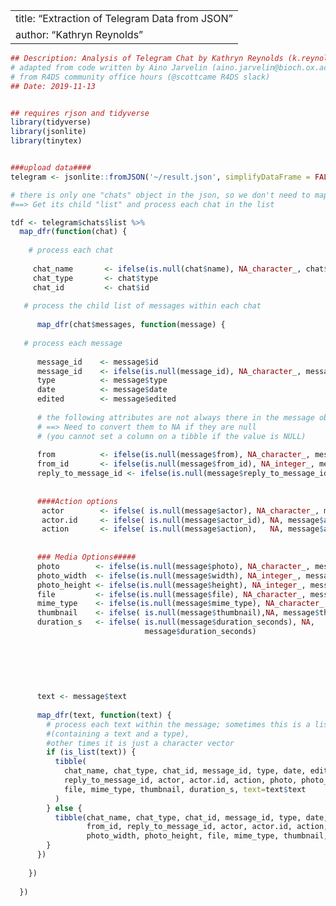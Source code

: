 

---
title: "Extraction of Telegram Data from JSON"
author: "Kathryn Reynolds"
---




```r
## Description: Analysis of Telegram Chat by Kathryn Reynolds (k.reynolds@cabi.org). This code was
# adapted from code written by Aino Jarvelin (aino.jarvelin@bioch.ox.ac.uk) with help from Scott
# from R4DS community office hours (@scottcame R4DS slack)
## Date: 2019-11-13


## requires rjson and tidyverse
library(tidyverse)
library(jsonlite)
library(tinytex)


###upload data####
telegram <- jsonlite::fromJSON('~/result.json', simplifyDataFrame = FALSE,simplifyVector = FALSE)

# there is only one "chats" object in the json, so we don't need to map over it. 
#==> Get its child "list" and process each chat in the list

tdf <- telegram$chats$list %>%
  map_dfr(function(chat) {
    
    # process each chat
    
     chat_name       <- ifelse(is.null(chat$name), NA_character_, chat$name)
     chat_type       <- chat$type
     chat_id         <- chat$id
    
   # process the child list of messages within each chat
      
      map_dfr(chat$messages, function(message) {
      
   # process each message
      
      message_id    <- message$id
      message_id    <- ifelse(is.null(message_id), NA_character_, message_id)
      type          <- message$type
      date          <- message$date
      edited        <- message$edited
      
      # the following attributes are not always there in the message object, 
      # ==> Need to convert them to NA if they are null
      # (you cannot set a column on a tibble if the value is NULL)
      
      from          <- ifelse(is.null(message$from), NA_character_, message$from)
      from_id       <- ifelse(is.null(message$from_id), NA_integer_, message$from_id)
      reply_to_message_id <- ifelse(is.null(message$reply_to_message_id), NA_integer_, message$reply_to_message_id)
      
      
      ####Action options
       actor        <- ifelse( is.null(message$actor), NA_character_, message$actor)
       actor.id     <- ifelse( is.null(message$actor_id), NA, message$actor_id)
       action       <- ifelse( is.null(message$action),   NA, message$action)
      
      
      ### Media Options#####
      photo        <- ifelse(is.null(message$photo), NA_character_, message$photo)
      photo_width  <- ifelse(is.null(message$width), NA_integer_, message$width)
      photo_height <- ifelse(is.null(message$height), NA_integer_, message$height)
      file         <- ifelse(is.null(message$file), NA_character_, message$file)
      mime_type    <- ifelse(is.null(message$mime_type), NA_character_, message$mime_type)
      thumbnail    <- ifelse( is.null(message$thumbnail),NA, message$thumbnail)
      duration_s   <- ifelse( is.null(message$duration_seconds), NA,
                              message$duration_seconds)
      
      
      
      
      
      
      text <- message$text
      
      map_dfr(text, function(text) {
        # process each text within the message; sometimes this is a list 
        #(containing a text and a type), 
        #other times it is just a character vector
        if (is_list(text)) {
          tibble(
            chat_name, chat_type, chat_id, message_id, type, date, edited, from, from_id,
            reply_to_message_id, actor, actor.id, action, photo, photo_width, photo_height, 
            file, mime_type, thumbnail, duration_s, text=text$text
          )
        } else {
          tibble(chat_name, chat_type, chat_id, message_id, type, date, edited, from, 
                 from_id, reply_to_message_id, actor, actor.id, action,  photo, 
                 photo_width, photo_height, file, mime_type, thumbnail, duration_s, text)
        }
      })
      
    })
    
  })


```

